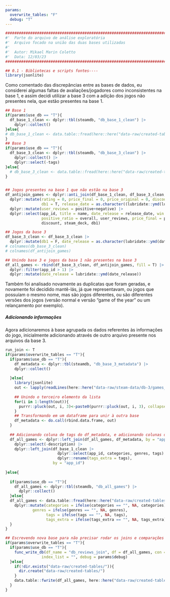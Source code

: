 ```yaml
---
params:
  overwrite_tables: "F"
  debug: "T"
---
```

```r
########################################################################################## #
#'  Parte do arquivo de análise exploratória
#'  Arquivo focado na união das duas bases utilizadas
#' 
#'  Autor: Mikael Marin Coletto
#'  Data: 12/03/23
########################################################################################## #

## 0.1 - Bibliotecas e scripts fontes----
library(jsonlite)
```

Como comentado das discrepâncias entre as bases de dados, eu considerei algumas faltas de avaliações/jogadores como inconsistentes na base 1, e assim decidi utilizar a base 3 com a adição dos jogos não presentes nela, que estão presentes na base 1.

```r

## Base 1
if(params$use_db == "T"){
  df_base_1_clean <- dplyr::tbl(steamdb, "db_base_1_clean") |> 
    dplyr::collect()
}else{
# db_base_1_clean <- data.table::fread(here::here("data-raw/created-tables/db-games-1.csv"))
}
## Base 3
if(params$use_db == "T"){
  df_base_3_clean <- dplyr::tbl(steamdb, "db_base_3_clean") |> 
    dplyr::collect() |> 
    dplyr::select(-tags)
}else{
  # db_base_3_clean <- data.table::fread(here::here("data-raw/created-tables/db-games-3.csv"))
}


## Jogos presentes na base 1 que não estão na base 3
df_antijoin_games <- dplyr::anti_join(df_base_1_clean, df_base_3_clean, by = "app_id") |> 
  dplyr::mutate(rating = 0, price_final = 0, price_original = 0, discount = 0, steam_deck = F, 
                db1 = T, release_date = as.character((lubridate::ymd(lubridate::mdy(release_date))))) |>
  dplyr::mutate(user_reviews = positive+negative) |>
  dplyr::select(app_id, title = name, date_release = release_date, win = windows, mac, linux, rating,
                positive_ratio = overall, user_reviews, price_final = price, price_original,
                discount, steam_deck, db1)

## Jogos da base 3
df_base_3_clean <- df_base_3_clean |> 
  dplyr::mutate(db1 = F, date_release = as.character(lubridate::ymd(date_release)))
# colnames(db_base_3_clean)
# colnames(df_antijoin_games)

## Unindo base 3 e jogos da base 1 não presentes na base 3
df_all_games <- rbind(df_base_3_clean, df_antijoin_games, fill = T) |> 
  dplyr::filter(app_id > 1) |> 
  dplyr::mutate(date_release = lubridate::ymd(date_release))
```

Também foi analisado novamente as duplicatas que foram geradas, e novamente foi decidido mantê-lás, já que representavam, ou jogos que possuíam o mesmo nome, mas são jogos diferentes, ou são diferentes versões dos jogos (versão normal e versão "game of the year" ou um relançamento por exemplo).

##### Adicionando informações

Agora adicionaremos à base agrupada os dados referentes às informações do jogo, inicialmente adicionando através de outro arquivo presente nos arquivos da base 3.

```r
run_join <- T
if(params$overwrite_tables == "T"){
  if(params$use_db == "T"){
    df_metadata <- dplyr::tbl(steamdb, "db_base_3_metadata") |> 
    dplyr::collect()
  
  }else{
    library(jsonlite)
    out <- lapply(readLines(here::here("data-raw/steam-data/db-3/games_metadata.json")), fromJSON)
  
    ## Unindo o terceiro elemento da lista
    for(i in 1:length(out)){
      purrr::pluck(out, i, 3)<-paste0(purrr::pluck(out, i, 3), collapse = ",")
    }
    ## Transformando em um dataframe para unir à outra base
    df_metadata <- do.call(rbind.data.frame, out)
  }
  
  ## Adicionando coluna de tags do df_metadata, e adicionando colunas de categoria, genero e tags extra do df anterior
  df_all_games <- dplyr::left_join(df_all_games, df_metadata, by = "app_id") |> 
    dplyr::select(-description) |> 
    dplyr::left_join(df_base_1_clean |> 
                       dplyr::select(app_id, categories, genres, tags) |> 
                       dplyr::rename(tags_extra = tags),
                     by = "app_id")
  
}else{
  
  if(params$use_db == "T"){
    df_all_games <- dplyr::tbl(steamdb, "db_all_games") |> 
      dplyr::collect()
  }else{
  df_all_games <- data.table::fread(here::here("data-raw/created-tables/db-reviews-join.csv")) |>
    dplyr::mutate(categories = ifelse(categories == "", NA, categories),
            genres = ifelse(genres == "", NA, genres),
                  tags = ifelse(tags == "", NA, tags),
                  tags_extra = ifelse(tags_extra == "", NA, tags_extra))
  }
}

```

```r
## Escrevendo nova base para não precisar rodar os joins e comparações todas as vezes
if(params$overwrite_tables == "T"){
  if(params$use_db == "T"){
    func_write_db(df_name = "db_reviews_join", df = df_all_games, con = steamdb, overwrite = T, 
                index_list = "", debug = params$debug)
  }else{
    if(!dir.exists("data-raw/created-tables/")){
      dir.create("data-raw/created-tables/")
    }
    data.table::fwrite(df_all_games, here::here("data-raw/created-tables/db-reviews-join.csv"))
  }
}
```
